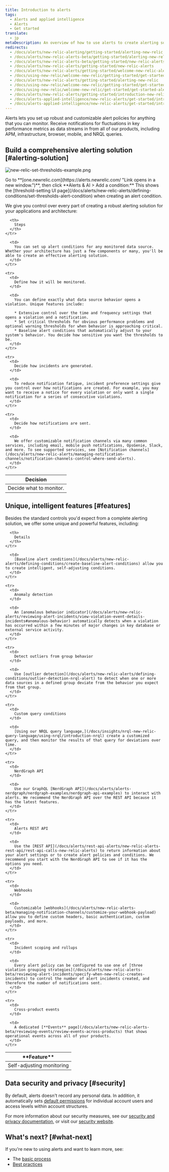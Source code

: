 ```yaml
---
title: Introduction to alerts
tags:
  - Alerts and applied intelligence
  - Alerts
  - Get started
translate:
  - jp
metaDescription: An overview of how to use alerts to create alerting solutions you can adjust or scale to your organization’s needs.
redirects:
  - /docs/alerts/new-relic-alerting/getting-started/alerting-new-relic
  - /docs/alerts/new-relic-alerts-beta/getting-started/alerting-new-relic
  - /docs/alerts/new-relic-alerts-beta/getting-started/new-relic-alerts
  - /docs/alerts/new-relic-alerts/getting-started/new-relic-alerts
  - /docs/alerts/new-relic-alerts/getting-started/welcome-new-relic-alerts
  - /docs/using-new-relic/welcome-new-relic/getting-started/get-started-new-relic-apm
  - /docs/alerts/new-relic-alerts/getting-started/alerting-new-relic
  - /docs/using-new-relic/welcome-new-relic/getting-started/get-started-alerts
  - /docs/using-new-relic/welcome-new-relic/get-started/get-started-alerts
  - /docs/alerts/new-relic-alerts/getting-started/introduction-new-relic-alerts
  - /docs/alerts-applied-intelligence/new-relic-alerts/get-started/introduction-new-relic-alerts
  - /docs/alerts-applied-intelligence/new-relic-alerts/get-started/introduction-alerts
---
```



Alerts lets you set up robust and customizable alert policies for anything that you can monitor. Receive notifications for fluctuations in key performance metrics as data streams in from all of our products, including APM, infrastructure, browser, mobile, and NRQL queries.

## Build a comprehensive alerting solution [#alerting-solution]

<img
  title="new-relic-set-thresholds-example.png"
  alt="new-relic-set-thresholds-example.png"
  src={newRelicSetThresholdsExample0}
/>

<figcaption>
  Go to **[one.newrelic.com](https://alerts.newrelic.com/ "Link opens in a new window.")**, then click **Alerts & AI > Add a condition:** This shows the [threshold-setting UI page](/docs/alerts/new-relic-alerts/defining-conditions/set-thresholds-alert-condition) when creating an alert condition.
</figcaption>

We give you control over every part of creating a robust alerting solution for your applications and architecture:

<table>
  <thead>
    <tr>
      <th style={{ width: "200px" }}>
        Decision
      </th>

      <th>
        Steps
      </th>
    </tr>
  </thead>

  <tbody>
    <tr>
      <td>
        Decide what to monitor.
      </td>

      <td>
        You can set up alert conditions for any monitored data source. Whether your architecture has just a few components or many, you'll be able to create an effective alerting solution.
      </td>
    </tr>

    <tr>
      <td>
        Define how it will be monitored.
      </td>

      <td>
        You can define exactly what data source behavior opens a violation. Unique features include:

        * Extensive control over the time and frequency settings that opens a violation and a notification.
        * Set critical thresholds for obvious performance problems and optional warning thresholds for when behavior is approaching critical.
        * Baseline alert conditions that automatically adjust to your system's behavior. You decide how sensitive you want the thresholds to be.
      </td>
    </tr>

    <tr>
      <td>
        Decide how incidents are generated.
      </td>

      <td>
        To reduce notification fatigue, incident preference settings give you control over how notifications are created. For example, you may want to receive a notice for every violation or only want a single notification for a series of consecutive violations.
      </td>
    </tr>

    <tr>
      <td>
        Decide how notifications are sent.
      </td>

      <td>
        We offer customizable notification channels via many common services, including email, mobile push notifications, OpsGenie, Slack, and more. To see supported services, see [Notification channels](/docs/alerts/new-relic-alerts/managing-notification-channels/notification-channels-control-where-send-alerts).
      </td>
    </tr>
  </tbody>
</table>

## Unique, intelligent features [#features]

Besides the standard controls you'd expect from a complete alerting solution, we offer some unique and powerful features, including:

<table>
  <thead>
    <tr>
      <th width={200}>
        **Feature**
      </th>

      <th>
        Details
      </th>
    </tr>
  </thead>

  <tbody>
    <tr>
      <td>
        Self-adjusting monitoring
      </td>

      <td>
        [Baseline alert conditions](/docs/alerts/new-relic-alerts/defining-conditions/create-baseline-alert-conditions) allow you to create intelligent, self-adjusting conditions.
      </td>
    </tr>

    <tr>
      <td>
        Anomaly detection
      </td>

      <td>
        An [anomalous behavior indicator](/docs/alerts/new-relic-alerts/reviewing-alert-incidents/view-violation-event-details-incidents#anomalous-behavior) automatically detects when a violation has occurred within a few minutes of major changes in key database or external service activity.
      </td>
    </tr>

    <tr>
      <td>
        Detect outliers from group behavior
      </td>

      <td>
        Use [outlier detection](/docs/alerts/new-relic-alerts/defining-conditions/outlier-detection-nrql-alert) to detect when one or more data sources in a defined group deviate from the behavior you expect from that group.
      </td>
    </tr>

    <tr>
      <td>
        Custom query conditions
      </td>

      <td>
        [Using our NRQL query language,](/docs/insights/nrql-new-relic-query-language/using-nrql/introduction-nrql) create a customized query, and then monitor the results of that query for deviations over time.
      </td>
    </tr>

    <tr>
      <td>
        NerdGraph API
      </td>

      <td>
        Use our GraphQL [NerdGraph API](/docs/alerts/alerts-nerdgraph/nerdgraph-examples/nerdgraph-api-examples) to interact with alerts. We recommend the NerdGraph API over the REST API because it has the latest features.
      </td>
    </tr>

    <tr>
      <td>
        Alerts REST API
      </td>

      <td>
        Use the [REST API](/docs/alerts/rest-api-alerts/new-relic-alerts-rest-api/rest-api-calls-new-relic-alerts) to return information about your alert settings or to create alert policies and conditions. We recommend you start with the NerdGraph API to see if it has the options you need.
      </td>
    </tr>

    <tr>
      <td>
        Webhooks
      </td>

      <td>
        Customizable [webhooks](/docs/alerts/new-relic-alerts-beta/managing-notification-channels/customize-your-webhook-payload) allow you to define custom headers, basic authentication, custom payloads, and more.
      </td>
    </tr>

    <tr>
      <td>
        Incident scoping and rollups
      </td>

      <td>
        Every alert policy can be configured to use one of [three violation grouping strategies](/docs/alerts/new-relic-alerts-beta/reviewing-alert-incidents/specify-when-new-relic-creates-incidents) to control the number of alert incidents created, and therefore the number of notifications sent.
      </td>
    </tr>

    <tr>
      <td>
        Cross-product events
      </td>

      <td>
        A dedicated [**Events** page](/docs/alerts/new-relic-alerts-beta/reviewing-events/review-events-across-products) that shows operational events across all of your products.
      </td>
    </tr>
  </tbody>
</table>

## Data security and privacy [#security]

By default, alerts doesn't record any personal data. In addition, it automatically sets [default permissions](/docs/alerts/new-relic-alerts/rules-limits-glossary/rules-limits-new-relic-alerts) for individual account users and access levels within account structures.

For more information about our security measures, see our [security and privacy documentation](/docs/using-new-relic/new-relic-security/security/security-matters-data-privacy-new-relic), or visit our [security website](https://newrelic.com/security).

## What's next? [#what-next]

If you're new to using alerts and want to learn more, see:

* The [basic process](/docs/alerts/new-relic-alerts/getting-started/understand-new-relic-alerts-workflow)
* [Best practices](/docs/alerts/new-relic-alerts/getting-started/best-practices-alert-policies)
